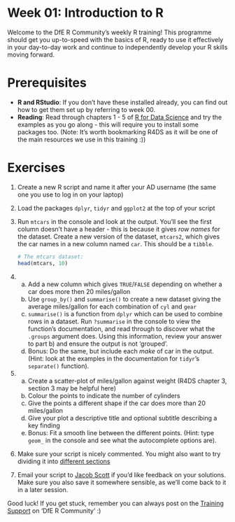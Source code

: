 <!-- Please edit README.Rmd - not README.md -->

# Week 01: Introduction to R

Welcome to the DfE R Community's weekly R training! This programme
should get you up-to-speed with the basics of R, ready to use it
effectively in your day-to-day work and continue to independently
develop your R skills moving forward.

# Prerequisites

-   **R and RStudio**: If you don't have these installed already, you
    can find out how to get them set up by referring to week 00.
-   **Reading**: Read through chapters 1 - 5 of [R for Data
    Science](https://r4ds.had.co.nz/introduction.html) and try the
    examples as you go along - this will require you to install some
    packages too. (Note: It's worth bookmarking R4DS as it will be one
    of the main resources we use in this training :))

# Exercises

1.  Create a new R script and name it after your AD username (the same
    one you use to log in on your laptop)

2.  Load the packages `dplyr`, `tidyr` and `ggplot2` at the top of your
    script

3.  Run `mtcars` in the console and look at the output. You'll see the
    first column doesn't have a header - this is because it gives *row
    names* for the dataset. Create a new version of the dataset,
    `mtcars2`, which gives the car names in a new column named `car`.
    This should be a `tibble`.

    ```r
    # The mtcars dataset:
    head(mtcars, 10)
    ```

4.  

    a)  Add a new column which gives `TRUE`/`FALSE` depending on whether
        a car does more then 20 miles/gallon
    b)  Use `group_by()` and `summarise()` to create a new dataset
        giving the average miles/gallon for each combination of `cyl`
        and `gear`
    c)  `summarise()` is a function from `dplyr` which can be used to
        combine rows in a dataset. Run `?summarise` in the console to
        view the function's documentation, and read through to discover
        what the `.groups` argument does. Using this information, review
        your answer to part b) and ensure the output is not 'grouped'.
    d)  Bonus: Do the same, but include each *make* of car in the
        output. (Hint: look at the examples in the documentation for
        `tidyr`'s `separate()` function).

5.  

    a)  Create a scatter-plot of miles/gallon against weight (R4DS
        chapter 3, section 3 may be helpful here)
    b)  Colour the points to indicate the number of cylinders
    c)  Give the points a different shape if the car does more than 20
        miles/gallon
    d)  Give your plot a descriptive title and optional subtitle
        describing a key finding
    e)  Bonus: Fit a smooth line between the different points. (Hint:
        type `geom_` in the console and see what the autocomplete
        options are).

6.  Make sure your script is nicely commented. You might also want to
    try dividing it into [different
    sections](https://support.rstudio.com/hc/en-us/articles/200484568-Code-Folding-and-Sections-in-the-RStudio-IDE)

7.  Email your script to [Jacob
    Scott](mailto:jacob.scott@education.gov.uk) if you'd like feedback
    on your solutions. Make sure you also save it somewhere sensible, as
    we'll come back to it in a later session.

Good luck! If you get stuck, remember you can always post on the
[Training
Support](https://teams.microsoft.com/l/channel/19%3a1c926bdbecf94b8b8d7e303670f98bc2%40thread.skype/Training%2520Support?groupId=b95c605d-8fbc-4e4d-9a76-2f7d1c55e70a&tenantId=fad277c9-c60a-4da1-b5f3-b3b8b34a82f9)
on 'DfE R Community' :)
